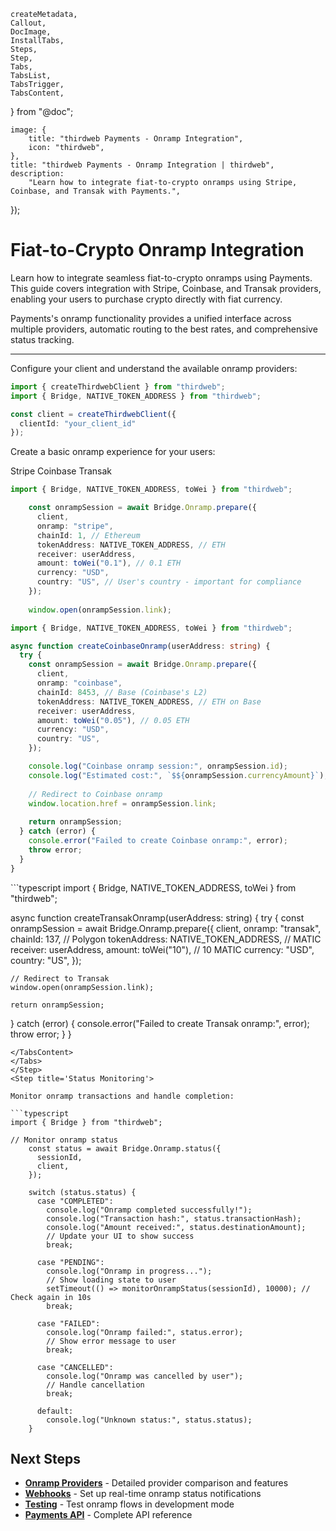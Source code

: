 	createMetadata,
	Callout,
	DocImage,
	InstallTabs,
	Steps,
	Step,
	Tabs,
	TabsList,
	TabsTrigger,
	TabsContent,
} from "@doc";

	image: {
		title: "thirdweb Payments - Onramp Integration",
		icon: "thirdweb",
	},
	title: "thirdweb Payments - Onramp Integration | thirdweb",
	description:
		"Learn how to integrate fiat-to-crypto onramps using Stripe, Coinbase, and Transak with Payments.",
});

# Fiat-to-Crypto Onramp Integration

Learn how to integrate seamless fiat-to-crypto onramps using Payments. This guide covers integration with Stripe, Coinbase, and Transak providers, enabling your users to purchase crypto directly with fiat currency.

Payments's onramp functionality provides a unified interface across multiple providers, automatic routing to the best rates, and comprehensive status tracking.

---

<Steps>
<Step title='Install the SDK'>
<InstallTabs
	npm="npm i thirdweb"
	yarn="yarn add thirdweb"
	pnpm="pnpm i thirdweb"
/>
</Step>
<Step title='Setup and Configuration'>

Configure your client and understand the available onramp providers:

```typescript
import { createThirdwebClient } from "thirdweb";
import { Bridge, NATIVE_TOKEN_ADDRESS } from "thirdweb";

const client = createThirdwebClient({ 
  clientId: "your_client_id" 
});
```

</Step>
<Step title='Basic Onramp Integration'>

Create a basic onramp experience for your users:

<Tabs defaultValue="stripe">
<TabsList className="grid w-full grid-cols-3">
<TabsTrigger value="stripe">Stripe</TabsTrigger>
<TabsTrigger value="coinbase">Coinbase</TabsTrigger>
<TabsTrigger value="transak">Transak</TabsTrigger>
</TabsList>

<TabsContent value="stripe">

```typescript
import { Bridge, NATIVE_TOKEN_ADDRESS, toWei } from "thirdweb";

    const onrampSession = await Bridge.Onramp.prepare({
      client,
      onramp: "stripe",
      chainId: 1, // Ethereum
      tokenAddress: NATIVE_TOKEN_ADDRESS, // ETH
      receiver: userAddress,
      amount: toWei("0.1"), // 0.1 ETH
      currency: "USD",
      country: "US", // User's country - important for compliance
    });
    
    window.open(onrampSession.link);
```

</TabsContent>

<TabsContent value="coinbase">

```typescript
import { Bridge, NATIVE_TOKEN_ADDRESS, toWei } from "thirdweb";

async function createCoinbaseOnramp(userAddress: string) {
  try {
    const onrampSession = await Bridge.Onramp.prepare({
      client,
      onramp: "coinbase",
      chainId: 8453, // Base (Coinbase's L2)
      tokenAddress: NATIVE_TOKEN_ADDRESS, // ETH on Base
      receiver: userAddress,
      amount: toWei("0.05"), // 0.05 ETH
      currency: "USD",
      country: "US",
    });

    console.log("Coinbase onramp session:", onrampSession.id);
    console.log("Estimated cost:", `$${onrampSession.currencyAmount}`);
    
    // Redirect to Coinbase onramp
    window.location.href = onrampSession.link;
    
    return onrampSession;
  } catch (error) {
    console.error("Failed to create Coinbase onramp:", error);
    throw error;
  }
}
```

</TabsContent>

<TabsContent value="transak">
```typescript
import { Bridge, NATIVE_TOKEN_ADDRESS, toWei } from "thirdweb";

async function createTransakOnramp(userAddress: string) {
  try {
    const onrampSession = await Bridge.Onramp.prepare({
      client,
      onramp: "transak",
      chainId: 137, // Polygon
      tokenAddress: NATIVE_TOKEN_ADDRESS, // MATIC
      receiver: userAddress,
      amount: toWei("10"), // 10 MATIC
      currency: "USD",
      country: "US",
    });
    
    // Redirect to Transak
    window.open(onrampSession.link);
    
    return onrampSession;
  } catch (error) {
    console.error("Failed to create Transak onramp:", error);
    throw error;
  }
}
```
</TabsContent>
</Tabs>
</Step>
<Step title='Status Monitoring'>

Monitor onramp transactions and handle completion:

```typescript
import { Bridge } from "thirdweb";

// Monitor onramp status
    const status = await Bridge.Onramp.status({
      sessionId,
      client,
    });

    switch (status.status) {
      case "COMPLETED":
        console.log("Onramp completed successfully!");
        console.log("Transaction hash:", status.transactionHash);
        console.log("Amount received:", status.destinationAmount);
        // Update your UI to show success
        break;
        
      case "PENDING":
        console.log("Onramp in progress...");
        // Show loading state to user
        setTimeout(() => monitorOnrampStatus(sessionId), 10000); // Check again in 10s
        break;
        
      case "FAILED":
        console.log("Onramp failed:", status.error);
        // Show error message to user
        break;
        
      case "CANCELLED":
        console.log("Onramp was cancelled by user");
        // Handle cancellation
        break;
        
      default:
        console.log("Unknown status:", status.status);
    }
```
</Step>
</Steps>

## Next Steps

- **[Onramp Providers](/payments/onramp-providers)** - Detailed provider comparison and features
- **[Webhooks](/payments/webhooks)** - Set up real-time onramp status notifications
- **[Testing](/payments/testing-pay)** - Test onramp flows in development mode
- **[Payments API](https://bridge.thirdweb.com/reference)** - Complete API reference 
